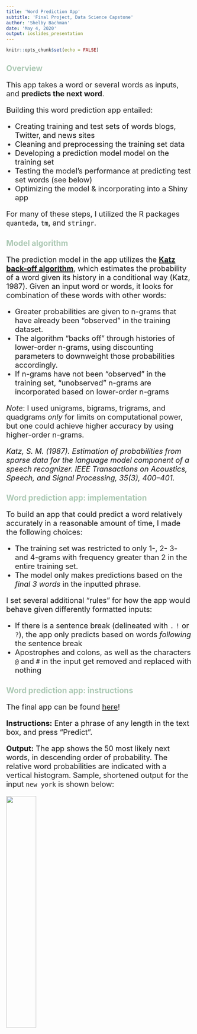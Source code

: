 ```yaml
---
title: 'Word Prediction App'
subtitle: 'Final Project, Data Science Capstone'
author: 'Shelby Bachman'
date: 'May 4, 2020'
output: ioslides_presentation
---
```


<style>

h1 {
  color: #ABC8B3;
}

h2 {
  color: #ABC8B3;
}

p {
  font-size: 20px;
}

li {
  font-size: 20px;
}

slides > slide.title-slide hgroup h1 {
  font-size: 60px;
  color: #ABC8B3;
}

slides > slide.title-slide hgroup h2 {
  font-size: 24px;
}

</style>

```r

knitr::opts_chunk$set(echo = FALSE)

```

## Overview

This app takes a word or several words as inputs, and **predicts the next word**.

Building this word prediction app entailed:

- Creating training and test sets of words blogs, Twitter, and news sites
- Cleaning and preprocessing the training set data
- Developing a prediction model model on the training set
- Testing the model's performance at predicting test set words (see below)
- Optimizing the model & incorporating into a Shiny app

For many of these steps, I utilized the R packages `quanteda`, `tm`, and `stringr`.

## Model algorithm

The prediction model in the app utilizes the <u>**Katz back-off algorithm**</u>, which estimates the probability of a word given its history in a conditional way (Katz, 1987). Given an input word or words, it looks for combination of these words with other words:

- Greater probabilities are given to n-grams that have already been “observed” in the training dataset.
- The algorithm “backs off” through histories of lower-order n-grams, using discounting parameters to downweight those probabilities accordingly. 
- If n-grams have not been “observed” in the training set, “unobserved” n-grams are incorporated based on lower-order n-grams

*Note*: I used unigrams, bigrams, trigrams, and quadgrams *only* for limits on computational power, but one could achieve higher accuracy by using higher-order n-grams. 

*Katz, S. M. (1987). Estimation of probabilities from sparse data for the language model component of a speech recognizer. IEEE Transactions on Acoustics, Speech, and Signal Processing, 35(3), 400–401.*

## Word prediction app: implementation

To build an app that could predict a word relatively accurately in a reasonable amount of time, I made the following choices:
 
- The training set was restricted to only 1-, 2- 3- and 4-grams with frequency greater than 2 in the entire training set.
- The model only makes predictions based on the *final 3 words* in the inputted phrase.

I set several additional "rules" for how the app would behave given differently formatted inputs:

- If there is a sentence break (delineated with `.` `!` or `?`), the app only predicts based on words *following* the sentence break
- Apostrophes and colons, as well as the characters `@` and `#` in the input get removed and replaced with nothing

## Word prediction app: instructions {.smaller}

The final app can be found [here](https://shelbybachman.shinyapps.io/Word-Prediction-App/)!

**Instructions:** Enter a phrase of any length in the text box, and press "Predict".

**Output:** The app shows the 50 most likely next words, in descending order of probability. The relative word probabilities are indicated with a vertical histogram. Sample, shortened output for the input `new york` is shown below:

![](sample_output.png){#id .class width=40% height=40%}
